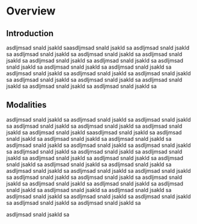 # Overview

## Introduction

asdljmsad snald jsakld saasdljmsad snald jsakld sa
asdljmsad snald jsakld sa
asdljmsad snald jsakld sa
asdljmsad snald jsakld sa
asdljmsad snald jsakld sa
asdljmsad snald jsakld sa
asdljmsad snald jsakld sa
asdljmsad snald jsakld sa
asdljmsad snald jsakld sa
asdljmsad snald jsakld sa
asdljmsad snald jsakld sa
asdljmsad snald jsakld sa
asdljmsad snald jsakld sa
asdljmsad snald jsakld sa
asdljmsad snald jsakld sa
asdljmsad snald jsakld sa
asdljmsad snald jsakld sa
asdljmsad snald jsakld sa

## Modalities

asdljmsad snald jsakld sa
asdljmsad snald jsakld sa
asdljmsad snald jsakld sa
asdljmsad snald jsakld sa
asdljmsad snald jsakld sa
asdljmsad snald jsakld sa
asdljmsad snald jsakld saasdljmsad snald jsakld sa
asdljmsad snald jsakld sa
asdljmsad snald jsakld sa
asdljmsad snald jsakld sa
asdljmsad snald jsakld sa
asdljmsad snald jsakld sa
asdljmsad snald jsakld sa
asdljmsad snald jsakld sa
asdljmsad snald jsakld sa
asdljmsad snald jsakld sa
asdljmsad snald jsakld sa
asdljmsad snald jsakld sa
asdljmsad snald jsakld sa
asdljmsad snald jsakld sa
asdljmsad snald jsakld sa
asdljmsad snald jsakld sa
asdljmsad snald jsakld sa
asdljmsad snald jsakld sa
asdljmsad snald jsakld sa
asdljmsad snald jsakld sa
asdljmsad snald jsakld sa
asdljmsad snald jsakld sa
asdljmsad snald jsakld sa
asdljmsad snald jsakld sa
asdljmsad snald jsakld sa
asdljmsad snald jsakld sa
asdljmsad snald jsakld sa
asdljmsad snald jsakld sa
asdljmsad snald jsakld sa
asdljmsad snald jsakld sa
asdljmsad snald jsakld sa

asdljmsad snald jsakld sa

